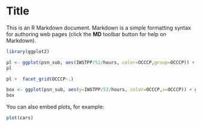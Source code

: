 Title
========================================================

This is an R Markdown document. Markdown is a simple formatting syntax for authoring web pages (click the **MD** toolbar button for help on Markdown).

```r
library(ggplot2)

pl <- ggplot(psn_sub, aes(IWSTPP/52/hours, color=OCCCP,group=OCCCP)) + geom_density() + scale_x_log10() + xlab("Average hourly earnings (log scale)") + theme_bw() 
pl

pl +  facet_grid(OCCCP~.)

box <- ggplot(psn_sub, aes(y=IWSTPP/52/hours, color=OCCCP,x=OCCCP)) + geom_boxplot() + ylab("Average hourly earnings (log scale)") + scale_y_log10() + coord_flip() + theme_bw() + theme(legend.position="none") 
box
```


You can also embed plots, for example:

```r
plot(cars)
```

